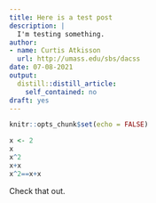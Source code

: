 ```yaml
---
title: Here is a test post
description: |
  I'm testing something.
author:
- name: Curtis Atkisson
  url: http://umass.edu/sbs/dacss
date: 07-08-2021
output:
  distill::distill_article:
    self_contained: no
draft: yes
---
```



```r
knitr::opts_chunk$set(echo = FALSE)
```
```r
x <- 2
x
x^2
x+x
x^2==x+x
```


Check that out.


